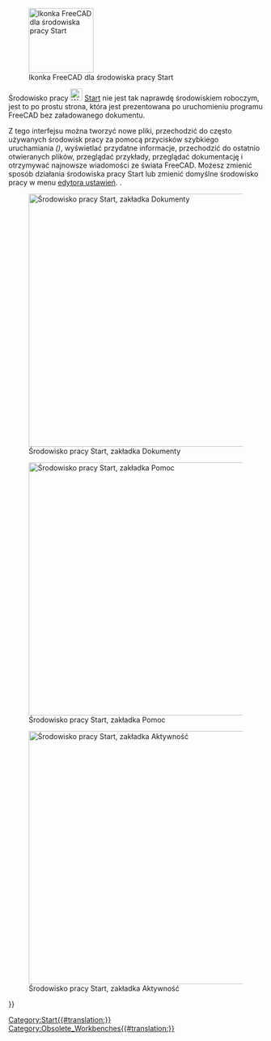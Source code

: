 <languages/>

{{Docnav
|
|
|IconL=
|IconR=
}}

{{VeryImportantMessage|Po wersji 0.21 środowisko pracy '''Start''' nie jest już dołączone.<br>
Zostało zastąpione stroną Start dostępną z poziomu [[Std_Help_Menu/pl|menu Pomoc]].}}

[[Image:Workbench_Start.svg|thumb|128px|Ikonka FreeCAD dla środowiska pracy Start]]

Środowisko pracy [[Image:Workbench_Start.svg|24px]] [[Start_Workbench/pl|Start]] nie jest tak naprawdę środowiskiem roboczym, jest to po prostu strona, która jest prezentowana po uruchomieniu programu FreeCAD bez załadowanego dokumentu.

Z tego interfejsu można tworzyć nowe pliki, przechodzić do często używanych środowisk pracy za pomocą przycisków szybkiego uruchamiania ''({{Version|1.0}})'', wyświetlać przydatne informacje, przechodzić do ostatnio otwieranych plików, przeglądać przykłady, przeglądać dokumentację i otrzymywać najnowsze wiadomości ze świata FreeCAD. Możesz zmienić sposób działania środowiska pracy Start lub zmienić domyślne środowisko pracy w menu [[Preferences_Editor/pl|edytora ustawień]]. {{MenuCommand|Edycja → Preferencje ... → Start}}.

[[Image:Start_Documents.png|thumb|left|500px|Środowisko pracy Start, zakładka Dokumenty]]

[[Image:Start_Help.png|thumb|left|500px|Środowisko pracy Start, zakładka Pomoc]]

[[Image:Start_Activity.png|thumb|left|500px|Środowisko pracy Start, zakładka Aktywność]]


{{Docnav
|
|
|IconL=
|IconR=
}}

{{Userdocnavi{{#translation:}}}}
[[Category:Start{{#translation:}}]]
[[Category:Obsolete_Workbenches{{#translation:}}]]